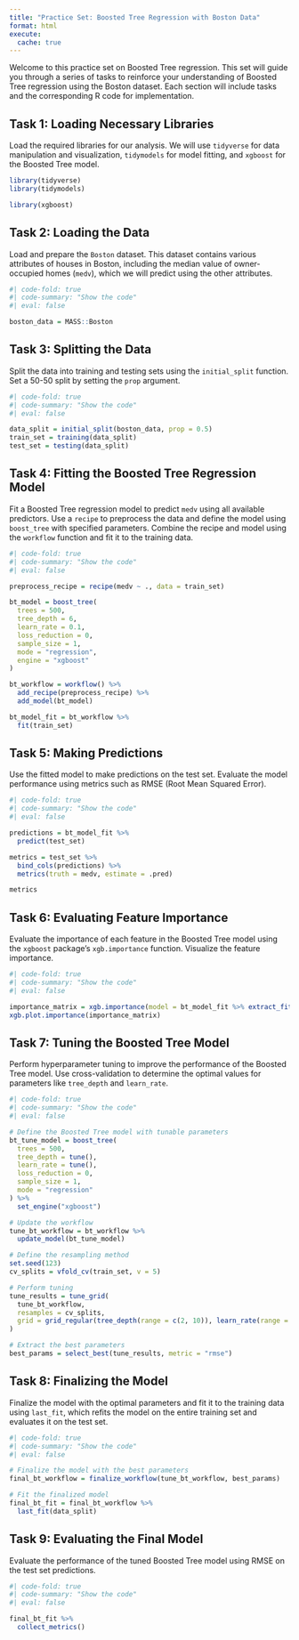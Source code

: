 ```yaml
---
title: "Practice Set: Boosted Tree Regression with Boston Data"
format: html
execute: 
  cache: true
---
```


Welcome to this practice set on Boosted Tree regression. This set will guide you through a series of tasks to reinforce your understanding of Boosted Tree regression using the Boston dataset. Each section will include tasks and the corresponding R code for implementation.

## Task 1: Loading Necessary Libraries

Load the required libraries for our analysis. We will use `tidyverse` for data manipulation and visualization, `tidymodels` for model fitting, and `xgboost` for the Boosted Tree model.

```r
library(tidyverse)
library(tidymodels)

library(xgboost)
```

## Task 2: Loading the Data

Load and prepare the `Boston` dataset. This dataset contains various attributes of houses in Boston, including the median value of owner-occupied homes (`medv`), which we will predict using the other attributes.

```r
#| code-fold: true
#| code-summary: "Show the code"
#| eval: false

boston_data = MASS::Boston
```

## Task 3: Splitting the Data

Split the data into training and testing sets using the `initial_split` function. Set a 50-50 split by setting the `prop` argument.

```r
#| code-fold: true
#| code-summary: "Show the code"
#| eval: false

data_split = initial_split(boston_data, prop = 0.5)
train_set = training(data_split)
test_set = testing(data_split)
```

## Task 4: Fitting the Boosted Tree Regression Model

Fit a Boosted Tree regression model to predict `medv` using all available predictors. Use a `recipe` to preprocess the data and define the model using `boost_tree` with specified parameters. Combine the recipe and model using the `workflow` function and fit it to the training data.

```r
#| code-fold: true
#| code-summary: "Show the code"
#| eval: false

preprocess_recipe = recipe(medv ~ ., data = train_set)

bt_model = boost_tree(
  trees = 500,
  tree_depth = 6,
  learn_rate = 0.1,
  loss_reduction = 0,
  sample_size = 1,
  mode = "regression",
  engine = "xgboost"
)

bt_workflow = workflow() %>% 
  add_recipe(preprocess_recipe) %>% 
  add_model(bt_model)

bt_model_fit = bt_workflow %>% 
  fit(train_set)
```

## Task 5: Making Predictions

Use the fitted model to make predictions on the test set. Evaluate the model performance using metrics such as RMSE (Root Mean Squared Error).

```r
#| code-fold: true
#| code-summary: "Show the code"
#| eval: false

predictions = bt_model_fit %>% 
  predict(test_set)

metrics = test_set %>% 
  bind_cols(predictions) %>% 
  metrics(truth = medv, estimate = .pred)

metrics
```

## Task 6: Evaluating Feature Importance

Evaluate the importance of each feature in the Boosted Tree model using the `xgboost` package's `xgb.importance` function. Visualize the feature importance.

```r
#| code-fold: true
#| code-summary: "Show the code"
#| eval: false

importance_matrix = xgb.importance(model = bt_model_fit %>% extract_fit_engine())
xgb.plot.importance(importance_matrix)
```

## Task 7: Tuning the Boosted Tree Model

Perform hyperparameter tuning to improve the performance of the Boosted Tree model. Use cross-validation to determine the optimal values for parameters like `tree_depth` and `learn_rate`.

```r
#| code-fold: true
#| code-summary: "Show the code"
#| eval: false

# Define the Boosted Tree model with tunable parameters
bt_tune_model = boost_tree(
  trees = 500,
  tree_depth = tune(),
  learn_rate = tune(),
  loss_reduction = 0,
  sample_size = 1,
  mode = "regression"
) %>% 
  set_engine("xgboost")

# Update the workflow
tune_bt_workflow = bt_workflow %>% 
  update_model(bt_tune_model)

# Define the resampling method
set.seed(123)
cv_splits = vfold_cv(train_set, v = 5)

# Perform tuning
tune_results = tune_grid(
  tune_bt_workflow,
  resamples = cv_splits,
  grid = grid_regular(tree_depth(range = c(2, 10)), learn_rate(range = c(0.01, 0.3)), levels = 10)
)

# Extract the best parameters
best_params = select_best(tune_results, metric = "rmse")
```

## Task 8: Finalizing the Model

Finalize the model with the optimal parameters and fit it to the training data using `last_fit`, which refits the model on the entire training set and evaluates it on the test set.

```r
#| code-fold: true
#| code-summary: "Show the code"
#| eval: false

# Finalize the model with the best parameters
final_bt_workflow = finalize_workflow(tune_bt_workflow, best_params)

# Fit the finalized model
final_bt_fit = final_bt_workflow %>%
  last_fit(data_split)
```

## Task 9: Evaluating the Final Model

Evaluate the performance of the tuned Boosted Tree model using RMSE on the test set predictions.

```r
#| code-fold: true
#| code-summary: "Show the code"
#| eval: false

final_bt_fit %>% 
  collect_metrics()
```
